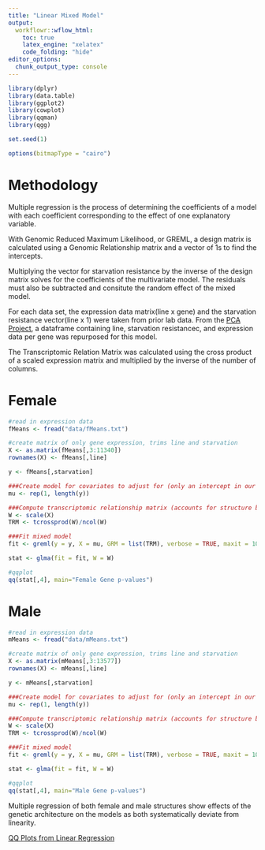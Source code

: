 ```yaml
---
title: "Linear Mixed Model"
output:
  workflowr::wflow_html:
    toc: true
    latex_engine: "xelatex"
    code_folding: "hide"
editor_options:
  chunk_output_type: console
---
```

  
```r
library(dplyr)
library(data.table)
library(ggplot2)
library(cowplot)
library(qqman)
library(qgg)

set.seed(1)

options(bitmapType = "cairo")

```

# Methodology

Multiple regression is the process of determining the coefficients of a model with each coefficient corresponding to the effect of one explanatory variable. 

With Genomic Reduced Maximum Likelihood, or GREML, a design matrix is calculated using a Genomic Relationship matrix and a vector of 1s to find the intercepts. 

Multiplying the vector for starvation resistance by the inverse of the design matrix solves for the coefficients of the multivariate model. The residuals must also be subtracted and consitute the random effect of the mixed model.


For each data set, the expression data matrix(line x gene) and the starvation resistance vector(line x 1) were taken from prior lab data. From the [PCA Project](pca.html), a dataframe containing line, starvation resistancec, and expression data per gene was repurposed for this model.

The Transcriptomic Relation Matrix was calculated using the cross product of a scaled expression matrix and multiplied by the inverse of the number of columns. 


# Female 

```r

#read in expression data
fMeans <- fread("data/fMeans.txt")

#create matrix of only gene expression, trims line and starvation
X <- as.matrix(fMeans[,3:11340])
rownames(X) <- fMeans[,line]

y <- fMeans[,starvation]

###Create model for covariates to adjust for (only an intercept in our case)
mu <- rep(1, length(y))

###Compute transcriptomic relationship matrix (accounts for structure based on expression levels)
W <- scale(X)
TRM <- tcrossprod(W)/ncol(W)

###Fit mixed model
fit <- greml(y = y, X = mu, GRM = list(TRM), verbose = TRUE, maxit = 100)

stat <- glma(fit = fit, W = W)

#qqplot
qq(stat[,4], main="Female Gene p-values")


```

# Male 

```r

#read in expression data
mMeans <- fread("data/mMeans.txt")

#create matrix of only gene expression, trims line and starvation
X <- as.matrix(mMeans[,3:13577])
rownames(X) <- mMeans[,line]

y <- mMeans[,starvation]

###Create model for covariates to adjust for (only an intercept in our case)
mu <- rep(1, length(y))

###Compute transcriptomic relationship matrix (accounts for structure based on expression levels)
W <- scale(X)
TRM <- tcrossprod(W)/ncol(W)

###Fit mixed model
fit <- greml(y = y, X = mu, GRM = list(TRM), verbose = TRUE, maxit = 100)

stat <- glma(fit = fit, W = W)

#qqplot
qq(stat[,4], main="Male Gene p-values")

```


Multiple regression of both female and male structures show effects of the genetic architecture on the models as both systematically deviate from linearity. 

[QQ Plots from Linear Regression](linReg.html#QQ_Plots)




